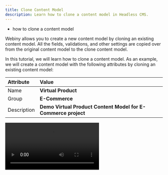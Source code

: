 ```yaml
---
title: Clone Content Model
description: Learn how to clone a content model in Headless CMS.
---
```



<Alert type="success" title="WHAT YOU'LL LEARN">

- how to clone a content model

</Alert>

Webiny allows you to create a new content model by cloning an existing content model. All the fields, validations, and other settings are copied over from the original content model to the clone content model.

In this tutorial, we will learn how to clone a content model. As an example, we will create a content model with the following attributes by cloning an existing content model:

| Attribute   | Value                                                         |
| :-------    | :----------------------                                       |
| Name        | **Virtual Product**                                           |
| Group       | **E-Commerce**                                                |
| Description | **Demo Virtual Product Content Model for E-Commerce project** |

<Video src={cloneContentModel} controls={true}/>

## Prerequisites

To follow this tutorial, you need the **Product** content model to clone it.
If you don't have the **Product** content model, please follow the [Create Content Model](/docs/{version}/user-guides/headless-cms/essentials/create-content-model) tutorial to create it.

## Clone Content Model

1. From the **Side Menu**, Click **Headless CMS** > **Models**.

2. Hover on the **Product** content model.

3. Click the **CLONE CONTENT MODEL** icon.

    ✔️ The **Clone Content Model** screen opens.

4. In the **Name** textbox, update the text to **Virtual Product**.

5. In the **Content model locale** dropdown, click **Current locale**.

6. In the **Content model group** drop-down, if you have the **E-Commerce** group, select that group; else select **Ungrouped**.

7. In the **Description** textbox, update the text to **Demo Virtual Product Content Model for E-Commerce project**.

8. Click **+ CLONE**.

    ✔️ **Virtual Product** content model is created.

